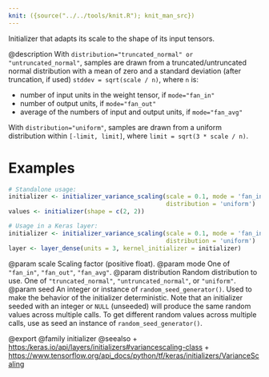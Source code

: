 ```yaml
---
knit: ({source("../../tools/knit.R"); knit_man_src})
---
```

Initializer that adapts its scale to the shape of its input tensors.

@description
With `distribution="truncated_normal" or "untruncated_normal"`, samples are
drawn from a truncated/untruncated normal distribution with a mean of zero
and a standard deviation (after truncation, if used) `stddev = sqrt(scale /
n)`, where `n` is:

- number of input units in the weight tensor, if `mode="fan_in"`
- number of output units, if `mode="fan_out"`
- average of the numbers of input and output units, if `mode="fan_avg"`

With `distribution="uniform"`, samples are drawn from a uniform distribution
within `[-limit, limit]`, where `limit = sqrt(3 * scale / n)`.

# Examples
```r
# Standalone usage:
initializer <- initializer_variance_scaling(scale = 0.1, mode = 'fan_in',
                                            distribution = 'uniform')
values <- initializer(shape = c(2, 2))
```

```r
# Usage in a Keras layer:
initializer <- initializer_variance_scaling(scale = 0.1, mode = 'fan_in',
                                            distribution = 'uniform')
layer <- layer_dense(units = 3, kernel_initializer = initializer)
```

@param scale Scaling factor (positive float).
@param mode One of `"fan_in"`, `"fan_out"`, `"fan_avg"`.
@param distribution Random distribution to use.
    One of `"truncated_normal"`, `"untruncated_normal"`, or `"uniform"`.
@param seed An integer or instance of
    `random_seed_generator()`.
    Used to make the behavior of the initializer
    deterministic. Note that an initializer seeded with an integer
    or `NULL` (unseeded) will produce the same random values
    across multiple calls. To get different random values
    across multiple calls, use as seed an instance
    of `random_seed_generator()`.

@export
@family initializer
@seealso
+ <https:/keras.io/api/layers/initializers#variancescaling-class>
+ <https://www.tensorflow.org/api_docs/python/tf/keras/initializers/VarianceScaling>
